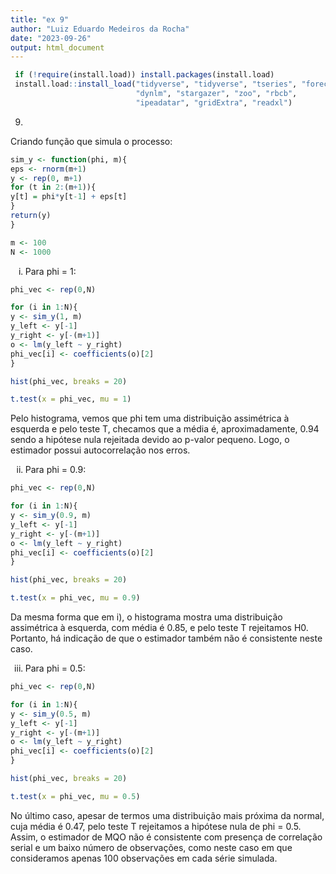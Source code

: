 ```yaml
---
title: "ex 9"
author: "Luiz Eduardo Medeiros da Rocha"
date: "2023-09-26"
output: html_document
---
```


```r
 if (!require(install.load)) install.packages(install.load)
 install.load::install_load("tidyverse", "tidyverse", "tseries", "forecast",
                            "dynlm", "stargazer", "zoo", "rbcb",
                            "ipeadatar", "gridExtra", "readxl") 
```

9)

Criando função que simula o processo:

```r
sim_y <- function(phi, m){
eps <- rnorm(m+1)
y <- rep(0, m+1)
for (t in 2:(m+1)){
y[t] = phi*y[t-1] + eps[t]
}
return(y)
}
```



```r
m <- 100 
N <- 1000
```

  i) Para phi = 1:
  
```r
phi_vec <- rep(0,N)

for (i in 1:N){
y <- sim_y(1, m)
y_left <- y[-1]
y_right <- y[-(m+1)]
o <- lm(y_left ~ y_right)
phi_vec[i] <- coefficients(o)[2]
}

hist(phi_vec, breaks = 20)

t.test(x = phi_vec, mu = 1)
```
  
  Pelo histograma, vemos que phi tem uma distribuição assimétrica à esquerda e pelo teste T, checamos que a média é, aproximadamente, 0.94 sendo a hipótese nula rejeitada devido ao
p-valor pequeno. Logo, o estimador possui autocorrelação nos erros.
  
  
  ii) Para phi = 0.9:
  
```r
phi_vec <- rep(0,N)

for (i in 1:N){
y <- sim_y(0.9, m)
y_left <- y[-1]
y_right <- y[-(m+1)]
o <- lm(y_left ~ y_right)
phi_vec[i] <- coefficients(o)[2]
}

hist(phi_vec, breaks = 20)

t.test(x = phi_vec, mu = 0.9)
```

  Da mesma forma que em i), o histograma mostra uma distribuição assimétrica à esquerda, com média é 0.85, e pelo teste T rejeitamos H0. Portanto, há indicação de que o estimador também não é consistente neste caso.
  
  iii) Para phi = 0.5:
  
```r
phi_vec <- rep(0,N)

for (i in 1:N){
y <- sim_y(0.5, m)
y_left <- y[-1]
y_right <- y[-(m+1)]
o <- lm(y_left ~ y_right)
phi_vec[i] <- coefficients(o)[2]
}

hist(phi_vec, breaks = 20)

t.test(x = phi_vec, mu = 0.5)
```

  No último caso, apesar de termos uma distribuição mais próxima da normal, cuja média é 0.47, pelo teste T rejeitamos a hipótese nula de phi = 0.5. Assim, o estimador de MQO não é consistente com presença de correlação serial e um baixo número de observações, como neste caso em que consideramos apenas 100 observações em cada série simulada.
